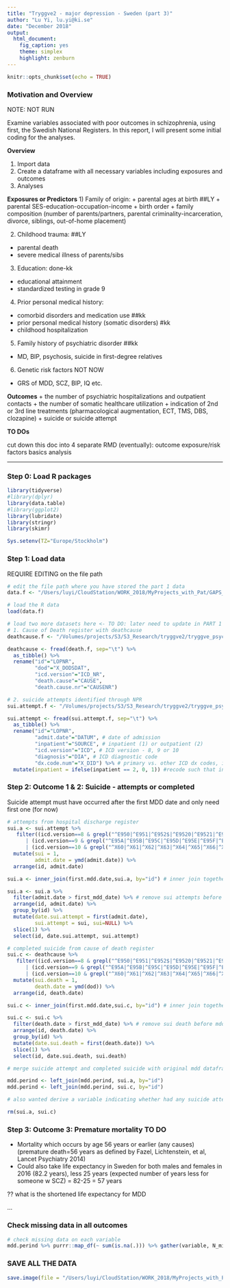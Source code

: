 ```yaml
---
title: "Tryggve2 - major depression - Sweden (part 3)"
author: "Lu Yi, lu.yi@ki.se"
date: "December 2018"
output: 
  html_document: 
    fig_caption: yes
    theme: simplex
    highlight: zenburn
---
```


```r
knitr::opts_chunk$set(echo = TRUE)
```
### Motivation and Overview

NOTE: NOT RUN

Examine variables associated with poor outcomes in schizophrenia, using first, the Swedish National Registers. In this report, I will present some initial coding for the analyses.

**Overview**

1. Import data
2. Create a dataframe with all necessary variables including exposures and outcomes
3. Analyses

**Exposures or Predictors**
1) Family of origin:
+ parental ages at birth ##LY
+ parental SES-education-occupation-income
+ birth order
+ family composition (number of parents/partners, parental criminality-incarceration, divorce, siblings, out-of-home placement)

2) Childhood trauma: ##LY
+ parental death
+ severe medical illness of parents/sibs

3) Education: done-kk
+ educational attainment
+ standardized testing in grade 9

4) Prior personal medical history:
+ comorbid disorders and medication use ##kk
+ prior personal medical history (somatic disorders) #kk
+ childhood hospitalization

5) Family history of psychiatric disorder ##kk
+ MD, BIP, psychosis, suicide in first-degree relatives

6) Genetic risk factors  NOT NOW
+ GRS of MDD, SCZ, BIP, IQ etc.

**Outcomes**
+ the number of psychiatric hospitalizations and outpatient contacts 
+ the number of somatic healthcare utilization
+ indication of 2nd or 3rd line treatments (pharmacological augmentation, ECT, TMS, DBS, clozapine) 
+ suicide or suicide attempt

**TO DOs**

cut down this doc into 4 separate RMD (eventually):
outcome
exposure/risk factors
basics
analysis

***

### Step 0: Load R packages
```r
library(tidyverse)
#library(dplyr)
library(data.table)
#library(ggplot2)
library(lubridate)
library(stringr)
library(skimr)

Sys.setenv(TZ="Europe/Stockholm")
```

### Step 1: Load data
REQUIRE EDITING on the file path
```r
# edit the file path where you have stored the part 1 data
data.f <- "/Users/luyi/CloudStation/WORK_2018/MyProjects_with_Pat/GAPS_MDD/DATA/FREED/DATA/mdd.part2.RData"

# load the R data
load(data.f) 

# load two more datasets here <- TO DO: later need to update in PART 1
# 1. Cause of Death register with deathcause
deathcause.f <- "/Volumes/projects/S3/S3_Research/tryggve2/tryggve_psych_v_deathcause.tsv"

deathcause <- fread(death.f, sep="\t") %>%
  as_tibble() %>%
  rename("id"="LOPNR",
         "dod"="X_DODSDAT",
         "icd.version"="ICD_NR",
         "death.cause"="CAUSE",
         "death.cause.nr"="CAUSENR")

# 2. suicide attempts identified through NPR 
sui.attempt.f <- "/Volumes/projects/S3/S3_Research/tryggve2/tryggve_psych_v_npr_sui.tsv"

sui.attempt <- fread(sui.attempt.f, sep="\t") %>%
  as_tibble() %>%
  rename("id"="LOPNR",
         "admit.date"="DATUM", # date of admission
         "inpatient"="SOURCE", # inpatient (1) or outpatient (2)
         "icd.version"="ICD", # ICD version - 8, 9 or 10
         "diagnosis"="DIA", # ICD diagnostic code
         "dx.code.num"="X_DID") %>% # primary vs. other ICD dx codes, i.e. H01 = primary, all others = secondary 
  mutate(inpatient = ifelse(inpatient == 2, 0, 1)) #recode such that inpatient == 1 and outpatient == 0

```

### Step 2: Outcome 1 & 2: Suicide - attempts or completed
Suicide attempt must have occurred after the first MDD date and only need first one (for now)
```r
# attempts from hospital discharge register
sui.a <- sui.attempt %>%
   filter((icd.version==8 & grepl("^E950|^E951|^E952$|^E9520|^E9521|^E9529|^E953|^E954|^E955|^E956|^E957|^E958|^E959", diagnosis))
      | (icd.version==9 & grepl("^E95A|^E95B|^E95C|^E95D|^E95E|^E95F|^E95G|^E95H|^E95W|^E95X", diagnosis))
      | (icd.version==10 & grepl("^X60|^X61|^X62|^X63|^X64|^X65|^X66|^X67|^X68|^X69|^X70|^X71|^X72|^X73|^X74|^X75|^X76|^X77|^X78|^X79|^X80|^X81|X82|^X83|^X84", diagnosis)) ) %>%
  mutate(sui = 1,
         admit.date = ymd(admit.date)) %>%
  arrange(id, admit.date)

sui.a <- inner_join(first.mdd.date,sui.a, by="id") # inner join together with mdd cases to get date of first.mdd.admit

sui.a <- sui.a %>%
  filter(admit.date > first_mdd_date) %>% # remove sui attempts before mdd contact   
  arrange(id, admit.date) %>%
  group_by(id) %>%
  mutate(date.sui.attempt = first(admit.date),
         sui.attempt = sui, sui=NULL) %>%
  slice(1) %>%
  select(id, date.sui.attempt, sui.attempt)
```

```r
# completed suicide from cause of death register
sui.c <- deathcause %>%
   filter((icd.version==8 & grepl("^E950|^E951|^E952$|^E9520|^E9521|^E9529|^E953|^E954|^E955|^E956|^E957|^E958|^E959", death.cause))
      | (icd.version==9 & grepl("^E95A|^E95B|^E95C|^E95D|^E95E|^E95F|^E95G|^E95H|^E95W|^E95X", death.cause))
      | (icd.version==10 & grepl("^X60|^X61|^X62|^X63|^X64|^X65|^X66|^X67|^X68|^X69|^X70|^X71|^X72|^X73|^X74|^X75|^X76|^X77|^X78|^X79|^X80|^X81|X82|^X83|^X84", death.cause)) ) %>%
  mutate(sui.death = 1,
         death.date = ymd(dod)) %>%
  arrange(id, death.date)

sui.c <- inner_join(first.mdd.date,sui.c, by="id") # inner join together with mdd cases to get date of first.mdd.admit

sui.c <- sui.c %>%
  filter(death.date > first_mdd_date) %>% # remove sui death before mdd contact **there are a few samples, mdd_date same as death date
  arrange(id, death.date) %>%
  group_by(id) %>%
  mutate(date.sui.death = first(death.date)) %>%
  slice(1) %>%
  select(id, date.sui.death, sui.death)

```

```r

# merge suicide attempt and completed suicide with original mdd dataframe

mdd.perind <- left_join(mdd.perind, sui.a, by="id")
mdd.perind <- left_join(mdd.perind, sui.c, by="id")

# also wanted derive a variable indicating whether had any suicide attempt or completed suicide

rm(sui.a, sui.c)

```

### Step 3: Outcome 3: Premature mortality TO DO 
+ Mortality which occurs by age 56 years or earlier (any causes) (premature death=56 years as defined by Fazel, Lichtenstein, et al, Lancet Psychiatry 2014)
+ Could also take life expectancy in Sweden for both males and females in 2016 (82.2 years), less 25 years (expected number of years less for someone w SCZ) = 82-25 = 57 years

?? what is the shortened life expectancy for MDD

...

### Check missing data in all outcomes
```r
# check missing data on each variable
mdd.perind %>% purrr::map_df(~ sum(is.na(.))) %>% gather(variable, N_missing)

```

### SAVE ALL THE DATA 
```r
save.image(file = "/Users/luyi/CloudStation/WORK_2018/MyProjects_with_Pat/GAPS_MDD/DATA/FREED/DATA/mdd.part2.RData",compress = TRUE)
```
